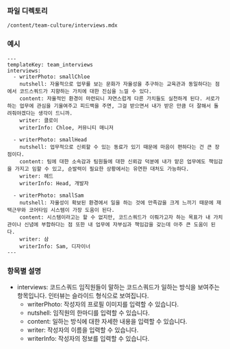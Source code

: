 <!-- Custom-MDX-Documentation.mdx -->

### 파일 디렉토리

`/content/team-culture/interviews.mdx`

### 예시

```
---
templateKey: team_interviews
interviews:
  - writerPhoto: smallChloe
    nutshell: 자율적으로 업무를 보는 문화가 자율성을 추구하는 교육관과 동일하다는 점에서 코드스쿼드가 지향하는 가치에 대한 진심을 느낄 수 있다.
    content: 자율적인 환경이 마련되니 자연스럽게 다른 가치들도 실천하게 된다. 서로가 하는 업무에 관심을 기울여주고 피드백을 주면, 그걸 받으면서 내가 받은 만큼 더 잘해서 돌려줘야겠다는 생각이 드니까.
    writer: 클로이
    writerInfo: Chloe, 커뮤니티 매니저

  - writerPhoto: smallHead
    nutshell: 업무적으로 신뢰할 수 있는 동료가 있기 때문에 마음이 편하다는 건 큰 장점이다.
    content: 팀에 대한 소속감과 팀원들에 대한 신뢰감 덕분에 내가 맡은 업무에도 책임감을 가지고 임할 수 있고, 순발력이 필요한 상황에서는 유연한 대처도 가능하다.
    writer: 헤드
    writerInfo: Head, 개발자

  - writerPhoto: smallSam
    nutshell: 자율성이 확보된 환경에서 일을 하는 것에 만족감을 크게 느끼기 때문에 재택근무와 코어타임 시스템이 가장 도움이 된다.
    content: 시스템이라고는 할 수 없지만, 코드스쿼드가 이뤄가고자 하는 목표가 내 가치관이나 신념에 부합하다는 점 또한 내 업무에 자부심과 책임감을 갖는데 아주 큰 도움이 된다.
    writer: 삼
    writerInfo: Sam, 디자이너
---

```

### 항목별 설명

- interviews: 코드스쿼드 임직원들이 말하는 코드스쿼드가 일하는 방식을 보여주는 항목입니다. 인터뷰는 슬라이드 형식으로 보여집니다.
  - writerPhoto: 작성자의 프로필 이미지를 입력할 수 있습니다.
  - nutshell: 임직원의 한마디를 입력할 수 있습니다.
  - content: 일하는 방식에 대한 자세한 내용을 입력할 수 있습니다.
  - writer: 작성자의 이름을 입력할 수 있습니다.
  - writerInfo: 작성자의 정보를 입력할 수 있습니다.
